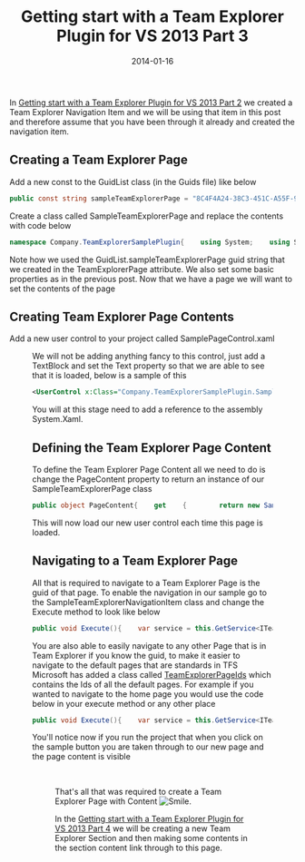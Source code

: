 ﻿---
title: 'Getting start with a Team Explorer Plugin for VS 2013 Part 3'
date: 2014-01-16
tags: ['Visual Studio', 'Visual Studio Plugin', 'Getting Started', 'Plugins', 'Team Explorer']
draft: false
summary: 'In Getting start with a Team Explorer Plugin for VS 2013 Part 2 we created a Team Explorer Navigation Item and we will be using that item in this post and therefore assume that you have been through it already and created the navigation item.'
---


In [Getting start with a Team Explorer Plugin for VS 2013 Part 2](https://gordonbeeming.com/blog/post/getting-start-with-a-team-explorer-plugin-for-vs-2013-part-2) we created a Team Explorer Navigation Item and we will be using that item in this post and therefore assume that you have been through it already and created the navigation item.
 
## Creating a Team Explorer Page
 
Add a new const to the GuidList class (in the Guids file) like below
 
```csharp
public const string sampleTeamExplorerPage = "8C4F4A24-38C3-451C-A55F-9532EA61E841";
```

Create a class called SampleTeamExplorerPage and replace the contents with code below

```csharp
namespace Company.TeamExplorerSamplePlugin{    using System;    using System.ComponentModel;    using Microsoft.TeamFoundation.Controls;    [TeamExplorerPage(GuidList.sampleTeamExplorerPage)]    public class SampleTeamExplorerPage : ITeamExplorerPage    {        private IServiceProvider serviceProvider;        private bool isBusy;        public void Cancel()        {        }        public object GetExtensibilityService(Type serviceType)        {            return null;        }        public void Initialize(object sender, PageInitializeEventArgs e)        {            this.serviceProvider = e.ServiceProvider;        }        public bool IsBusy        {            get            {                return this.isBusy;            }            private set            {                this.isBusy = value;                this.FirePropertyChanged("IsBusy");            }        }        public void Loaded(object sender, PageLoadedEventArgs e)        {        }        public object PageContent        {            get            {                return null;            }        }        public void Refresh()        {        }        public void SaveContext(object sender, PageSaveContextEventArgs e)        {        }        public string Title        {            get            {                return "Sample Page";            }        }        public void Dispose()        {        }        public event PropertyChangedEventHandler PropertyChanged;        private void FirePropertyChanged(string propertyName)        {            if (this.PropertyChanged != null)            {                this.PropertyChanged(this, new PropertyChangedEventArgs(propertyName));            }        }    }}
```

Note how we used the GuidList.sampleTeamExplorerPage guid string that we created in the TeamExplorerPage attribute. We also set some basic properties as in the previous post. Now that we have a page we will want to set the contents of the page

## Creating Team Explorer Page Contents

Add a new user control to your project called SamplePageControl.xaml

<Figure key="/images/a91c49e935dc4481b6507b47b1520b83.png" src="/images/a91c49e935dc4481b6507b47b1520b83.png" alt="Adding new User Control in Visual Studio" width="0" height="0" caption="Adding SamplePageControl.xaml User Control to the project." />

We will not be adding anything fancy to this control, just add a TextBlock and set the Text property so that we are able to see that it is loaded, below is a sample of this

```xml
<UserControl x:Class="Company.TeamExplorerSamplePlugin.SamplePageControl"             xmlns="http://schemas.microsoft.com/winfx/2006/xaml/presentation"             xmlns:x="http://schemas.microsoft.com/winfx/2006/xaml"             xmlns:mc="http://schemas.openxmlformats.org/markup-compatibility/2006"              xmlns:d="http://schemas.microsoft.com/expression/blend/2008"              mc:Ignorable="d"              d:DesignHeight="300" d:DesignWidth="300">    <Grid>        <TextBlock Text="Sample Page Content"></TextBlock>    </Grid></UserControl>
```

You will at this stage need to add a reference to the assembly System.Xaml.

## Defining the Team Explorer Page Content

To define the Team Explorer Page Content all we need to do is change the PageContent property to return an instance of our SampleTeamExplorerPage class

```csharp
public object PageContent{    get    {        return new SamplePageControl();    }}
```

This will now load our new user control each time this page is loaded.

## Navigating to a Team Explorer Page

All that is required to navigate to a Team Explorer Page is the guid of that page. To enable the navigation in our sample go to the SampleTeamExplorerNavigationItem class and change the Execute method to look like below

```csharp
public void Execute(){    var service = this.GetService<ITeamExplorer>();    if (service == null)    {        return;    }    service.NavigateToPage(new Guid(GuidList.sampleTeamExplorerPage), null);}
```

You are also able to easily navigate to any other Page that is in Team Explorer if you know the guid, to make it easier to navigate to the default pages that are standards in TFS Microsoft has added a class called [TeamExplorerPageIds](http://msdn.microsoft.com/en-us/library/microsoft.teamfoundation.controls.teamexplorerpageids%28v=vs.110%29.aspx) which contains the Ids of all the default pages. For example if you wanted to navigate to the home page you would use the code below in your execute method or any other place

```csharp
public void Execute(){    var service = this.GetService<ITeamExplorer>();    if (service == null)    {        return;    }    service.NavigateToPage(new Guid(TeamExplorerPageIds.Home), null);}
```

You'll notice now if you run the project that when you click on the sample button you are taken through to our new page and the page content is visible

 <Figure key="/images/897e63e4c98f4de0a621cfbf763c2747.png" src="/images/897e63e4c98f4de0a621cfbf763c2747.png" alt="Sample Team Explorer Page with content in Visual Studio" width="0" height="0" caption="The Sample Team Explorer Page displaying 'Sample Page Content' within Visual Studio." />

That's all that was required to create a Team Explorer Page with Content ![Smile](https://gordonbeeming.com/images/emoticons/smile.svg).

In the [Getting start with a Team Explorer Plugin for VS 2013 Part 4](https://gordonbeeming.com/blog/post/getting-start-with-a-team-explorer-plugin-for-vs-2013-part-4) we will be creating a new Team Explorer Section and then making some contents in the section content link through to this page.

